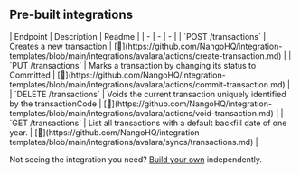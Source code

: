 
## Pre-built integrations

<AccordionGroup>


<Accordion title="Transactions">
| Endpoint | Description | Readme |
| - | - | - |
| `POST /transactions` | Creates a new transaction | [🔗](https://github.com/NangoHQ/integration-templates/blob/main/integrations/avalara/actions/create-transaction.md) |
| `PUT /transactions` | Marks a transaction by changing its status to Committed | [🔗](https://github.com/NangoHQ/integration-templates/blob/main/integrations/avalara/actions/commit-transaction.md) |
| `DELETE /transactions` | Voids the current transaction uniquely identified by the transactionCode | [🔗](https://github.com/NangoHQ/integration-templates/blob/main/integrations/avalara/actions/void-transaction.md) |
| `GET /transactions` | List all transactions with a default backfill date of one year. | [🔗](https://github.com/NangoHQ/integration-templates/blob/main/integrations/avalara/syncs/transactions.md) |
</Accordion>

</AccordionGroup>

<Tip>Not seeing the integration you need? [Build your own](https://nango.dev/docs/guides/platform/functions) independently.</Tip>
